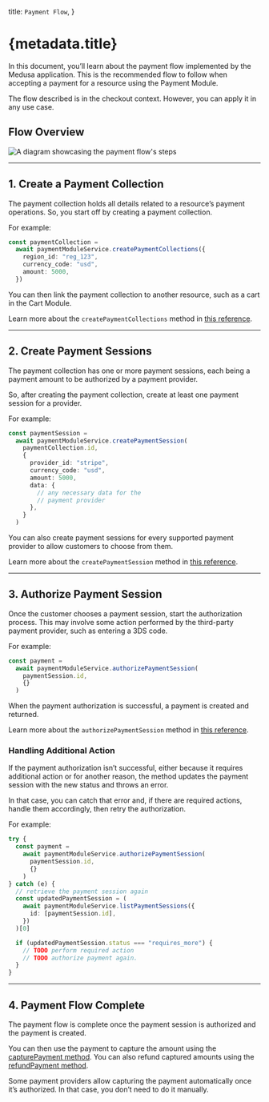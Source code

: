   title: `Payment Flow`,
}

# {metadata.title}

In this document, you’ll learn about the payment flow implemented by the Medusa application. This is the recommended flow to follow when accepting a payment for a resource using the Payment Module.

<Note>

The flow described is in the checkout context. However, you can apply it in any use case.

</Note>

## Flow Overview

![A diagram showcasing the payment flow's steps](https://res.cloudinary.com/dza7lstvk/image/upload/v1711566781/Medusa%20Resources/payment-flow_jblrvw.jpg)

---

## 1. Create a Payment Collection

The payment collection holds all details related to a resource’s payment operations. So, you start off by creating a payment collection.

For example:

```ts
const paymentCollection =
  await paymentModuleService.createPaymentCollections({
    region_id: "reg_123",
    currency_code: "usd",
    amount: 5000,
  })
```

You can then link the payment collection to another resource, such as a cart in the Cart Module.

<Note>

Learn more about the `createPaymentCollections` method in [this reference](/references/payment/createPaymentCollections).

</Note>

---

## 2. Create Payment Sessions

The payment collection has one or more payment sessions, each being a payment amount to be authorized by a payment provider.

So, after creating the payment collection, create at least one payment session for a provider.

For example:

```ts
const paymentSession =
  await paymentModuleService.createPaymentSession(
    paymentCollection.id,
    {
      provider_id: "stripe",
      currency_code: "usd",
      amount: 5000,
      data: {
        // any necessary data for the
        // payment provider
      },
    }
  )
```

You can also create payment sessions for every supported payment provider to allow customers to choose from them.

<Note>

Learn more about the `createPaymentSession` method in [this reference](/references/payment/createPaymentSession).

</Note>

---

## 3. Authorize Payment Session

Once the customer chooses a payment session, start the authorization process. This may involve some action performed by the third-party payment provider, such as entering a 3DS code.

For example:

```ts
const payment =
  await paymentModuleService.authorizePaymentSession(
    paymentSession.id,
    {}
  )
```

When the payment authorization is successful, a payment is created and returned.

<Note>

Learn more about the `authorizePaymentSession` method in [this reference](/references/payment/authorizePaymentSession).

</Note>

### Handling Additional Action

If the payment authorization isn’t successful, either because it requires additional action or for another reason, the method updates the payment session with the new status and throws an error.

In that case, you can catch that error and, if there are required actions, handle them accordingly, then retry the authorization.

For example:

```ts
try {
  const payment =
    await paymentModuleService.authorizePaymentSession(
      paymentSession.id,
      {}
    )
} catch (e) {
  // retrieve the payment session again
  const updatedPaymentSession = (
    await paymentModuleService.listPaymentSessions({
      id: [paymentSession.id],
    })
  )[0]

  if (updatedPaymentSession.status === "requires_more") {
    // TODO perform required action
    // TODO authorize payment again.
  }
}
```

---

## 4. Payment Flow Complete

The payment flow is complete once the payment session is authorized and the payment is created.

You can then use the payment to capture the amount using the [capturePayment method](/references/payment/capturePayment). You can also refund captured amounts using the [refundPayment method](/references/payment/refundPayment).

<Note>

Some payment providers allow capturing the payment automatically once it’s authorized. In that case, you don’t need to do it manually.

</Note>

